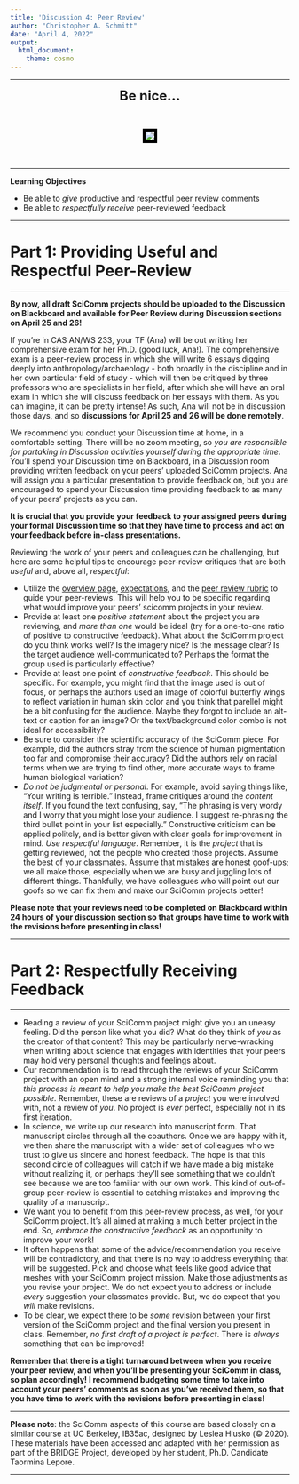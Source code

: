 ```yaml
---
title: 'Discussion 4: Peer Review'
author: "Christopher A. Schmitt"
date: "April 4, 2022"
output: 
  html_document:
    theme: cosmo
---
```


***

<center>

<font size="+2"><b>Be nice...</b></font></center><br>

<center><p><img src="https://c.tenor.com/5qLdHlKC3egAAAAC/bianca-del-rio-juding-you.gif" style="border:5px solid black"></p></center><br>

***

**Learning Objectives**

* Be able to *give* productive and respectful peer review comments
* Be able to *respectfully receive* peer-reviewed feedback

***

# Part 1: Providing Useful and Respectful Peer-Review


***

**By now, all draft SciComm projects should be uploaded to the Discussion on Blackboard and available for Peer Review during Discussion sections on April 25 and 26!**

If you're in CAS AN/WS 233, your TF (Ana) will be out writing her comprehensive exam for her Ph.D. (good luck, Ana!). The comprehensive exam is a peer-review process in which she will write 6 essays digging deeply into anthropology/archaeology - both broadly in the discipline and in her own particular field of study - which will then be critiqued by three professors who are specialists in her field, after which she will have an oral exam in which she will discuss feedback on her essays with them. As you can imagine, it can be pretty intense!  As such, Ana will not be in discussion those days, and so **discussions for April 25 and 26 will be done remotely**.

We recommend you conduct your Discussion time at home, in a comfortable setting. There will be no zoom meeting, so *you are responsible for partaking in Discussion activities yourself during the appropriate time*. You'll spend your Discussion time on Blackboard, in a Discussion room providing written feedback on your peers' uploaded SciComm projects.  Ana will assign you a particular presentation to provide feedback on, but you are encouraged to spend your Discussion time providing feedback to as many of your peers' projects as you can.

**It is crucial that you provide your feedback to your assigned peers during your formal Discussion time so that they have time to process and act on your feedback before in-class presentations.**

Reviewing the work of your peers and colleagues can be challenging, but here are some helpful tips to encourage peer-review critiques that are both *useful* and, above all, *respectful*:

* Utilize the [overview page](https://fuzzyatelin.github.io/scicomm/overview.html), [expectations](https://fuzzyatelin.github.io/scicomm/expectations.html), and the [peer review rubric](https://fuzzyatelin.github.io/scicomm/rubric.html) to guide your peer-reviews. This will help you to be specific regarding what would improve your peers' scicomm projects in your review.
* Provide at least one *positive statement* about the project you are reviewing, and *more than one* would be ideal (try for a one-to-one ratio of positive to constructive feedback). What about the SciComm project do you think works well? Is the imagery nice? Is the message clear? Is the target audience well-communicated to? Perhaps the format the group used is particularly effective? 
* Provide at least one point of *constructive feedback*. This should be specific. For example, you might find that the image used is out of focus, or perhaps the authors used an image of colorful butterfly wings to reflect variation in human skin color and you think that parellel might be a bit confusing for the audience. Maybe they forgot to include an alt-text or caption for an image? Or the text/background color combo is not ideal for accessibility? 
* Be sure to consider the scientific accuracy of the SciComm piece. For example, did the authors stray from the science of human pigmentation too far and compromise their accuracy? Did the authors rely on racial terms when we are trying to find other, more accurate ways to frame human biological variation?
* *Do not be judgmental or personal*. For example, avoid saying things like, "Your writing is terrible." Instead, frame critiques around the *content itself*. If you found the text confusing, say, "The phrasing is very wordy and I worry that you might lose your audience. I suggest re-phrasing the third bullet point in your list especially." Constructive criticism can be applied politely, and is better given with clear goals for improvement in mind. *Use respectful language*. Remember, it is the *project* that is getting reviewed, not the people who created those projects. Assume the best of your classmates. Assume that mistakes are honest goof-ups; we all make those, especially when we are busy and juggling lots of different things. Thankfully, we have colleagues who will point out our goofs so we can fix them and make our SciComm projects better!

**Please note that your reviews need to be completed on Blackboard within 24 hours of your discussion section so that groups have time to work with the revisions before presenting in class!**

***

# Part 2: Respectfully Receiving Feedback


***

* Reading a review of your SciComm project might give you an uneasy feeling. Did the person like what you did? What do they think of *you* as the creator of that content? This may be particularly nerve-wracking when writing about science that engages with identities that your peers may hold very personal thoughts and feelings about.
* Our recommendation is to read through the reviews of your SciComm project with an open mind and a strong internal voice reminding you that *this process is meant to help you make the best SciComm project possible*. Remember, these are reviews of a *project* you were involved with, not a review of *you*. No project is *ever* perfect, especially not in its first iteration. 
* In science, we write up our research into manuscript form. That manuscript circles through all the coauthors. Once we are happy with it, we then share the manuscript with a wider set of colleagues who we trust to give us sincere and honest feedback. The hope is that this second circle of colleagues will catch if we have made a big mistake without realizing it, or perhaps they'll see something that we couldn't see because we are too familiar with our own work. This kind of out-of-group peer-review is essential to catching mistakes and improving the quality of a manuscript.
* We want you to benefit from this peer-review process, as well, for your SciComm project. It's all aimed at making a much better project in the end. So, *embrace the constructive feedback* as an opportunity to improve your work!
* It often happens that some of the advice/recommendation you receive will be contradictory, and that there is no way to address everything that will be suggested. Pick and choose what feels like good advice that meshes with your SciComm project mission. Make those adjustments as you revise your project. We do not expect you to address or include *every* suggestion your classmates provide. But, we do expect that you *will* make revisions.
* To be clear, we expect there to be *some* revision between your first version of the SciComm project and the final version you present in class. Remember, *no first draft of a project is perfect*. There is *always* something that can be improved!


**Remember that there is a tight turnaround between when you receive your peer review, and when you'll be presenting your SciComm in class, so plan accordingly! I recommend budgeting some time to take into account your peers' comments as soon as you've received them, so that you have time to work with the revisions before presenting in class!**

***

**Please note**: the SciComm aspects of this course are based closely on a similar course at UC Berkeley, IB35ac, designed by Leslea Hlusko (&copy; 2020). These materials have been accessed and adapted with her permission as part of the BRIDGE Project, developed by her student, Ph.D. Candidate Taormina Lepore.

***